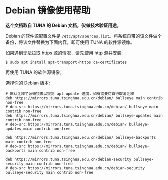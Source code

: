 # Debian 镜像使用帮助

**这个文档取自 TUNA 的 Debian 文档，仅做技术验证用途。**

Debian 的软件源配置文件是 `/etc/apt/sources.list`。将系统自带的该文件做个备份，将该文件替换为下面内容，即可使用 TUNA 的软件源镜像。

如果遇到无法拉取 https 源的情况，请先使用 http 源并安装: 

```
$ sudo apt install apt-transport-https ca-certificates
```

再使用 TUNA 的软件源镜像。

选择你的 Debian 版本: 

```
# 默认注释了源码镜像以提高 apt update 速度，如有需要可自行取消注释
deb https://mirrors.tuna.tsinghua.edu.cn/debian/ bullseye main contrib non-free
# deb-src https://mirrors.tuna.tsinghua.edu.cn/debian/ bullseye main contrib non-free
deb https://mirrors.tuna.tsinghua.edu.cn/debian/ bullseye-updates main contrib non-free
# deb-src https://mirrors.tuna.tsinghua.edu.cn/debian/ bullseye-updates main contrib non-free

deb https://mirrors.tuna.tsinghua.edu.cn/debian/ bullseye-backports main contrib non-free
# deb-src https://mirrors.tuna.tsinghua.edu.cn/debian/ bullseye-backports main contrib non-free

deb https://mirrors.tuna.tsinghua.edu.cn/debian-security bullseye-security main contrib non-free
# deb-src https://mirrors.tuna.tsinghua.edu.cn/debian-security bullseye-security main contrib non-free
```
